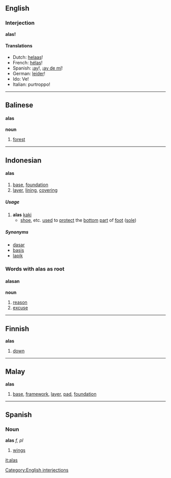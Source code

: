 ==English==
===Interjection===
'''alas!'''

====Translations====
*Dutch: [[helaas]]!
*French: [[hélas]]!
*Spanish: ¡[[ay]]!, ¡[[ay de mí]]!
*German: [[leider]]!
*Ido: Ve!
*Italian:  purtroppo!
----

==Balinese==
====alas====
'''noun'''

# [[forest]]

----

==Indonesian==
====alas====

# [[base]], [[foundation]]
# [[layer]], [[lining]], [[covering]]

===== Usage =====
# '''alas''' [[kaki]]
#* [[shoe]], etc. [[use]]d to [[protect]] the [[bottom]] [[part]] of [[foot]] ([[sole]])

===== Synonyms =====
* [[dasar]]
* [[basis]]
* [[lapik]]

===Words with alas as root===
====alasan====
'''noun'''

# [[reason]]
# [[excuse]]

----

==Finnish==
'''alas'''

# [[down]]

----

==Malay==
'''alas'''

# [[base]], [[framework]], [[layer]], [[pad]], [[foundation]]

----

==Spanish==
===Noun===
'''alas''' ''f, pl''

#[[wing]]s

[[Category:English interjections]]

[[it:alas]]
